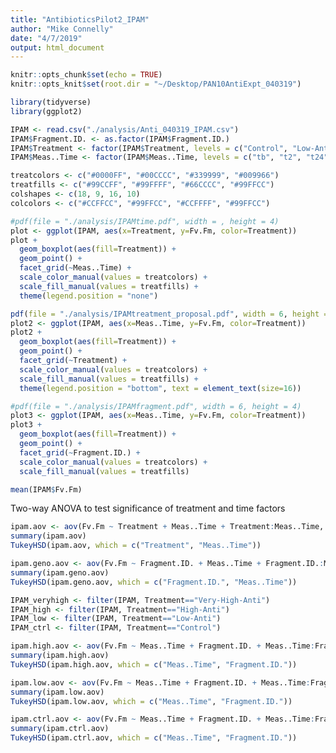 ```yaml
---
title: "AntibioticsPilot2_IPAM"
author: "Mike Connelly"
date: "4/7/2019"
output: html_document
---
```


```r
knitr::opts_chunk$set(echo = TRUE)
knitr::opts_knit$set(root.dir = "~/Desktop/PAN10AntiExpt_040319")
```
```r
library(tidyverse)
library(ggplot2)
```

```r
IPAM <- read.csv("./analysis/Anti_040319_IPAM.csv")
IPAM$Fragment.ID. <- as.factor(IPAM$Fragment.ID.)
IPAM$Treatment <- factor(IPAM$Treatment, levels = c("Control", "Low-Anti", "High-Anti", "Very-High-Anti"), ordered = TRUE)
IPAM$Meas..Time <- factor(IPAM$Meas..Time, levels = c("tb", "t2", "t24"), ordered = TRUE)
```

```r
treatcolors <- c("#0000FF", "#00CCCC", "#339999", "#009966")
treatfills <- c("#99CCFF", "#99FFFF", "#66CCCC", "#99FFCC")
colshapes <- c(18, 9, 16, 10)
colcolors <- c("#CCFFCC", "#99FFCC", "#CCFFFF", "#99FFCC")
```


```r
#pdf(file = "./analysis/IPAMtime.pdf", width = , height = 4)
plot <- ggplot(IPAM, aes(x=Treatment, y=Fv.Fm, color=Treatment))
plot + 
  geom_boxplot(aes(fill=Treatment)) +
  geom_point() +
  facet_grid(~Meas..Time) +
  scale_color_manual(values = treatcolors) +
  scale_fill_manual(values = treatfills) + 
  theme(legend.position = "none")
```

```r
pdf(file = "./analysis/IPAMtreatment_proposal.pdf", width = 6, height = 4)
plot2 <- ggplot(IPAM, aes(x=Meas..Time, y=Fv.Fm, color=Treatment))
plot2 + 
  geom_boxplot(aes(fill=Treatment)) +
  geom_point() + 
  facet_grid(~Treatment) +
  scale_color_manual(values = treatcolors) +
  scale_fill_manual(values = treatfills) + 
  theme(legend.position = "bottom", text = element_text(size=16))
```

```r
#pdf(file = "./analysis/IPAMfragment.pdf", width = 6, height = 4)
plot3 <- ggplot(IPAM, aes(x=Meas..Time, y=Fv.Fm, color=Treatment))
plot3 + 
  geom_boxplot(aes(fill=Treatment)) + 
  geom_point() + 
  facet_grid(~Fragment.ID.) +
  scale_color_manual(values = treatcolors) +
  scale_fill_manual(values = treatfills)
```
```r
mean(IPAM$Fv.Fm)
```

Two-way ANOVA to test significance of treatment and time factors
```r
ipam.aov <- aov(Fv.Fm ~ Treatment + Meas..Time + Treatment:Meas..Time, data = IPAM)
summary(ipam.aov)
TukeyHSD(ipam.aov, which = c("Treatment", "Meas..Time"))
```
```r
ipam.geno.aov <- aov(Fv.Fm ~ Fragment.ID. + Meas..Time + Fragment.ID.:Meas..Time, data = IPAM)
summary(ipam.geno.aov)
TukeyHSD(ipam.geno.aov, which = c("Fragment.ID.", "Meas..Time"))
```
```r
IPAM_veryhigh <- filter(IPAM, Treatment=="Very-High-Anti")
IPAM_high <- filter(IPAM, Treatment=="High-Anti")
IPAM_low <- filter(IPAM, Treatment=="Low-Anti")
IPAM_ctrl <- filter(IPAM, Treatment=="Control")
```
```r
ipam.high.aov <- aov(Fv.Fm ~ Meas..Time + Fragment.ID. + Meas..Time:Fragment.ID., data = IPAM_high)
summary(ipam.high.aov)
TukeyHSD(ipam.high.aov, which = c("Meas..Time", "Fragment.ID."))
```
```r
ipam.low.aov <- aov(Fv.Fm ~ Meas..Time + Fragment.ID. + Meas..Time:Fragment.ID., data = IPAM_low)
summary(ipam.low.aov)
TukeyHSD(ipam.low.aov, which = c("Meas..Time", "Fragment.ID."))
```
```r
ipam.ctrl.aov <- aov(Fv.Fm ~ Meas..Time + Fragment.ID. + Meas..Time:Fragment.ID., data = IPAM_ctrl)
summary(ipam.ctrl.aov)
TukeyHSD(ipam.ctrl.aov, which = c("Meas..Time", "Fragment.ID."))
```


